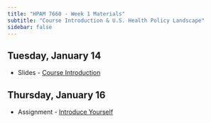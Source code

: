 ```yaml
---
title: "HPAM 7660 - Week 1 Materials"
subtitle: "Course Introduction & U.S. Health Policy Landscape"
sidebar: false
---
```


## Tuesday, January 14

- Slides - [Course Introduction](/slides/HPAM_7660_Introduction_Slides.pdf)

## Thursday, January 16

- Assignment - [Introduce Yourself](https://tulane.instructure.com/courses/2275811/assignments/14466540/)
<!-- - Slides - [U.S. Health Policy Landscape](/slides/HPAM_7660_Health_Policy_Landscape.pdf) -->
